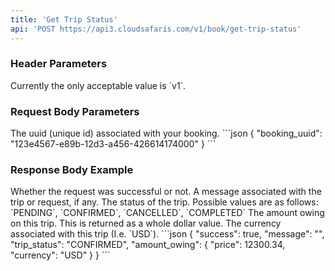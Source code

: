 ```yaml
---
title: 'Get Trip Status'
api: 'POST https://api3.cloudsafaris.com/v1/book/get-trip-status'
---
```


### Header Parameters
<ParamField header="CloudSafaris-API-Version" type="string" default="v1">
  Currently the only acceptable value is `v1`.
</ParamField>

### Request Body Parameters
<ParamField body="booking_uuid" type="uuid">
    The uuid (unique id) associated with your booking.
</ParamField>

<RequestExample>
```json
{
    "booking_uuid": "123e4567-e89b-12d3-a456-426614174000"
}
```
</RequestExample>

### Response Body Example

<ResponseField name="success" type="boolean">
    Whether the request was successful or not.
</ResponseField>
<ResponseField name="message" type="string">
    A message associated with the trip or request, if any.
</ResponseField>
<ResponseField name="trip_status" type="string">
    The status of the trip. Possible values are as follows:
    `PENDING`, `CONFIRMED`, `CANCELLED`, `COMPLETED`
</ResponseField>
<ResponseField name="amount_owing" type="object">
    <Expandable name="properties" defaultOpen={true}>
        <ResponseField name="price" type="number">
            The amount owing on this trip. This is returned as a whole dollar value.
        </ResponseField>
        <ResponseField name="currency" type="string">
            The currency associated with this trip (I.e. `USD`).
        </ResponseField>
    </Expandable>
</ResponseField>

<ResponseExample>
```json
{
    "success": true,
	"message": "",
	"trip_status": "CONFIRMED",
	"amount_owing": {
		"price": 12300.34, 
		"currency": "USD"
	}
}
```
</ResponseExample>
